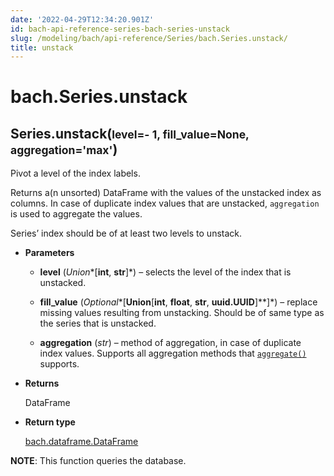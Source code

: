 ```yaml
---
date: '2022-04-29T12:34:20.901Z'
id: bach-api-reference-series-bach-series-unstack
slug: /modeling/bach/api-reference/Series/bach.Series.unstack/
title: unstack
---
```


# bach.Series.unstack

<div class="method">
<h2 class="signature-class"><span class="additional-name">Series.</span><span class="name">unstack(</span><small class="parameter-list"><span class="parameter" id="level">level=- 1</span>, <span class="parameter" id="fill_value">fill_value=None</span>, <span class="parameter" id="aggregation">aggregation='max'</span></small>)</h2>


<div class="content">

Pivot a level of the index labels.

Returns a(n unsorted) DataFrame with the values of the unstacked index as columns. In case of
duplicate index values that are unstacked, `aggregation` is used to aggregate the values.

Series’ index should be of at least two levels to unstack.


* **Parameters**

    
    * **level** (*Union**[**int**, **str**]*) – selects the level of the index that is unstacked.


    * **fill_value** (*Optional**[**Union**[**int**, **float**, **str**, **uuid.UUID**]**]*) – replace missing values resulting from unstacking. Should be of same type as the
    series that is unstacked.


    * **aggregation** (*str*) – method of aggregation, in case of duplicate index values. Supports all aggregation
    methods that [`aggregate()`](/docs/modeling/bach/api-reference/Series/bach.Series.aggregate/#bach.Series.aggregate) supports.



* **Returns**

    DataFrame



* **Return type**

    [bach.dataframe.DataFrame](/docs/modeling/bach/api-reference/DataFrame/bach.DataFrame/#bach.DataFrame)


**NOTE**: This function queries the database.


</div>

</div>
